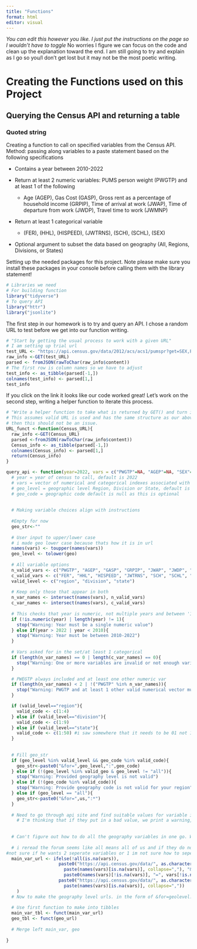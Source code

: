 ```yaml
---
title: "Functions"
format: html
editor: visual
---
```


*You can edit this however you like. I just put the instructions on the page so I wouldn't have to toggle* No worries I figure we can focus on the code and clean up the explanation toward the end. I am still going to try and explain as I go so you/I don't get lost but it may not be the most poetic writing.

# Creating the Functions used on this Project

## Querying the Census API and returning a table

### Quoted string

Creating a function to call on specified variables from the Census API. Method: passing along variables to a paste statement based on the following specifications

-   Contains a year between 2010-2022

-   Return at least 2 numeric variables: PUMS person weight (PWGTP) and at least 1 of the following

    -   Age (AGEP), Gas Cost (GASP), Gross rent as a percentage of household income (GRPIP), Time of arrival at work (JWAP), Time of departure from work (JWDP), Travel time to work (JWMNP)

-   Return at least 1 categorical variable

    -   (FER), (HHL), (HISPEED), (JWTRNS), (SCH), (SCHL), (SEX)

-   Optional argument to subset the data based on geography (All, Regions, Divisions, or States)

Setting up the needed packages for this project. Note please make sure you install these packages in your console before calling them with the library statement!

```r
# Libraries we need 
# For building function
library("tidyverse")
# To query API
library("httr")
library("jsonlite")
```

The first step in our homework is to try and query an API. I chose a random URL to test before we get into our function writing.

```r
# "Start by getting the usual process to work with a given URL"
# I am setting up trial url
test_URL <- "https://api.census.gov/data/2012/acs/acs1/pumspr?get=SEX,PWGTP,MAR&SCHL=24"
raw_info <-GET(test_URL)
parsed <- fromJSON(rawToChar(raw_info$content))
# The first row is column names so we have to adjust 
test_info <- as_tibble(parsed[-1,])
colnames(test_info) <- parsed[1,] 
test_info
```

If you click on the link it looks like our code worked great! Let's work on the second step, writing a helper function to iterate this process. 

```r
# "Write a helper function to take what is returned by GET() and turn it into a nice tibble"
# This assumes valid URL is used and has the same structure as our above example if our other function is thurough enough
# then this should not be an issue. 
URL_funct <-function(Census_URL){ 
  raw_info <-GET(Census_URL)
  parsed <-fromJSON(rawToChar(raw_info$content))
  Census_info <- as_tibble(parsed[-1,])
  colnames(Census_info) <- parsed[1,] 
  return(Census_info)
}
```



```r
query_api <- function(year=2022, vars = c("PWGTP"=NA, "AGEP"=NA, "SEX"=NA), geo_level = "all", geo_code){
  # year = year of census to call, default is 2022
  # vars = vector of numerical and categorical indexes associated with their names default is PWGTP, AGEP, and SEX
  # geo_level = geographic level Region, Division or State, default is all of the US 
  # geo_code = geographic code default is null as this is optional
  
  
  # Making variable choices align with instructions
  
  #Empty for now
  geo_str<-""
  
  # User input to upper/lower case
  # i made geo lower case because thats how it is in url
  names(vars) <- toupper(names(vars))
  geo_level <- tolower(geo)
  
  # All variable options
  n_valid_vars <- c("PWGTP", "AGEP", "GASP", "GRPIP", "JWAP", "JWDP", "JWMNP")
  c_valid_vars <- c("FER", "HHL", "HISPEED", "JWTRNS", "SCH", "SCHL", "SEX")
  valid_level <- c("region", "division", "state")
  
  # Keep only those that appear in both
  n_var_names <- intersect(names(vars), n_valid_vars)
  c_var_names <- intersect(names(vars), c_valid_vars)
  
  # This checks that year is numeric, not multiple years and between '10 and '22
  if (!is.numeric(year) | length(year) != 1){
    stop("Warning: Year must be a single numeric value")
  } else if(year > 2022 | year < 2010){
    stop("Warning: Year must be between 2010-2022")
  }
  
  # Vars asked for in the set/at least 1 categorical
  if (length(n_var_names) == 0 | length(c_var_names) == 0){
    stop("Warning: One or more variables are invalid or not enough variables as argument")
  } 

  # PWEGTP always included and at least one other numeric var
  if (length(n_var_names) < 2 | !("PWGTP" %in% n_var_names)){
    stop("Warning: PWGTP and at least 1 other valid numerical vector must be an argument")
  }

  if (valid_level=="region"){
    valid_code <- c(1:4)
  } else if (valid_level=="division"){
    valid_code <- c(1:9)
  } else if (valid_level=="state"){
    valid_code <- c(1:50) #i saw somewhere that it needs to be 01 not 1 in url but when i tested it it worked fine??? did  not test all single digits, idk if we need to include dc???
  } 
    
  
  # Fill geo_str  
  if (geo_level %in% valid_level && geo_code %in% valid_code){
    geo_str<-paste0("&for=",geo_level,":",geo_code)
  } else if (!(geo_level %in% valid_geo & geo_level != "all")){
    stop("Warning: Provided geography level is not valid")
  } else if (!(geo_code %in% valid_code)){
    stop("Warning: Provide geography code is not valid for your region")
  } else if (geo_level == "all"){
    geo_str<-paste0("&for=",us,":*")
  }
  
  # Need to go through api site and find suitable values for variable indexes and filter out bad values
    # I'm thinking that if they put in a bad value, we print a warning, but give them the variable without an index
  
  
  # Can't figure out how to do all the geography variables in one go. Will need to call multiple tables from the api and merge left with the "main variable tibble" 
  
  # i reread the forum seems like all means all of us and if they do not specify a division i.e they do region 1 vs region note default is without &for in url
#not sure if he wants 2 seperate variables or 1 im not sure how to seperate the string given covered material if he wants only 1 combined in put.
  main_var_url <- ifelse(!all(is.na(vars)), 
                    paste0("https://api.census.gov/data/", as.character(year), "/acs/acs1/pums?get=", 
                      paste(names(vars)[is.na(vars)], collapse=","), "&",
                      paste0(names(vars)[!is.na(vars)], "=", vars[!is.na(vars)], collapse="&")), 
                    paste0("https://api.census.gov/data/", as.character(year), "/acs/acs1/pums?get=", 
                      paste(names(vars)[is.na(vars)], collapse=","))
    )
  # Now to make the geography level urls. in the form of &for=geolevel:index
  
  # Use first function to make into tibbles
  main_var_tbl <- funct(main_var_url)
  geo_tbl <- funct(geo_url)
  
  # Merge left main_var, geo
  
}
```


